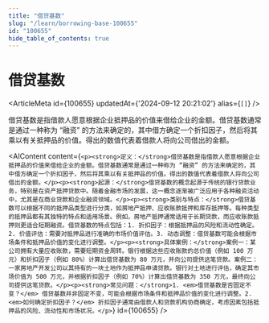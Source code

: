 ```yaml
---
title: "借贷基数"
slug: "/learn/borrowing-base-100655"
id: "100655"
hide_table_of_contents: true
---
```



# 借贷基数

<ArticleMeta id={100655} updatedAt={'2024-09-12 20:21:02'} alias={`[]`} />
<div className='border-solid border-b border-t-0 my-4 border-[var(--ifm-color-gray-300)]' />

借贷基数是指借款人愿意根据企业抵押品的价值来借给企业的金额。借贷基数通常是通过一种称为 “融资” 的方法来确定的，其中借方确定一个折扣因子，然后将其乘以有关抵押品的价值。得出的数值代表着借款人将向公司借出的金额。

<AIContent content={`<p><strong>定义：</strong>借贷基数是指借款人愿意根据企业抵押品的价值来借给企业的金额。借贷基数通常是通过一种称为 “融资” 的方法来确定的，其中借方确定一个折扣因子，然后将其乘以有关抵押品的价值。得出的数值代表着借款人将向公司借出的金额。</p><p><strong>起源：</strong>借贷基数的概念起源于传统的银行贷款业务，特别是在资产抵押贷款中。随着金融市场的发展，这一概念逐渐被广泛应用于各种融资活动中，尤其是在商业贷款和企业融资领域。</p><p><strong>类别与特点：</strong>借贷基数可以根据不同的抵押品类型进行分类，如房地产抵押、应收账款抵押和库存抵押等。每种类型的抵押品都有其独特的特点和适用场景。例如，房地产抵押通常适用于长期贷款，而应收账款抵押则更适合短期融资。借贷基数的特点包括：1. 折扣因子：根据抵押品的风险和流动性确定。2. 价值评估：需要对抵押品进行准确的市场价值评估。3. 动态调整：借贷基数可能会根据市场条件和抵押品价值的变化进行调整。</p><p><strong>具体案例：</strong>案例一：某公司拥有大量应收账款，需要短期资金周转。银行根据这些应收账款的总价值（例如 100 万元）和折扣因子（例如 80%）计算出借贷基数为 80 万元，并向公司提供这笔贷款。案例二：一家房地产开发公司以其持有的一块土地作为抵押品申请贷款。银行对土地进行评估，确定其市场价值为 500 万元，并根据折扣因子（例如 70%）计算出借贷基数为 350 万元，最终向公司提供这笔贷款。</p><p><strong>常见问题：</strong>1. <em>借贷基数是否固定不变？</em> 借贷基数并非固定不变，可能会根据市场条件和抵押品价值的变化进行调整。2. <em>如何确定折扣因子？</em> 折扣因子通常由借款人和贷款机构协商确定，考虑因素包括抵押品的风险、流动性和市场状况。</p>`} id={100655} />
